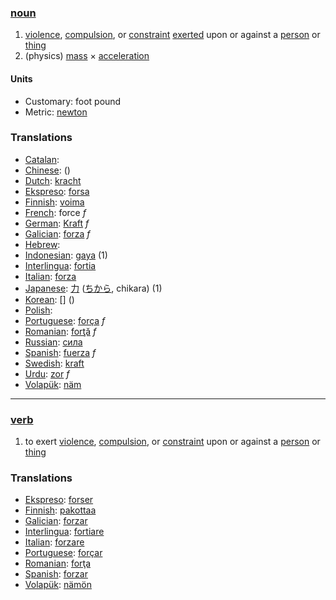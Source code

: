 === [[noun]] ===
# [[violence]], [[compulsion]], or [[constraint]] [[exerted]] upon or against a [[person]] or [[thing]]
# (physics) [[mass]] &times; [[acceleration]]

====Units====

*Customary: foot pound
*Metric: [[newton]]

=== Translations ===

*[[Catalan]]: [[]] '' ''
*[[Chinese]]: [[]] ()
*[[Dutch]]: [[kracht]]
*[[Ekspreso]]: [[forsa]]
*[[Finnish]]: [[voima]]
*[[French]]: force ''f''
*[[German]]: [[Kraft]] ''f''
*[[Galician]]: [[forza]] ''f''
*[[Hebrew]]: [[]] '' ''
*[[Indonesian]]: [[gaya]] (1)
*[[Interlingua]]: [[fortia]]
*[[Italian]]: [[forza]] 
*[[Japanese]]: [[力]] ([[ちから]], chikara) (1)
*[[Korean]]: [[]] [] ()
*[[Polish]]: [[]]
*[[Portuguese]]: [[força]] ''f''
*[[Romanian]]: [[forţă]] ''f''
*[[Russian]]: [[сила]]
*[[Spanish]]: [[fuerza]] ''f''
*[[Swedish]]: [[kraft]]
*[[Urdu]]: [[zor]] ''f''
*[[Volapük]]: [[näm]]

----

=== [[verb]] ===
# to exert [[violence]], [[compulsion]], or [[constraint]] upon or against a [[person]] or [[thing]]

=== Translations ===

*[[Ekspreso]]: [[forser]]
*[[Finnish]]: [[pakottaa]]
*[[Galician]]: [[forzar]]
*[[Interlingua]]: [[fortiare]]
*[[Italian]]: [[forzare]] 
*[[Portuguese]]: [[forçar]]
*[[Romanian]]: [[forţa]]
*[[Spanish]]: [[forzar]]
*[[Volapük]]: [[nämön]]